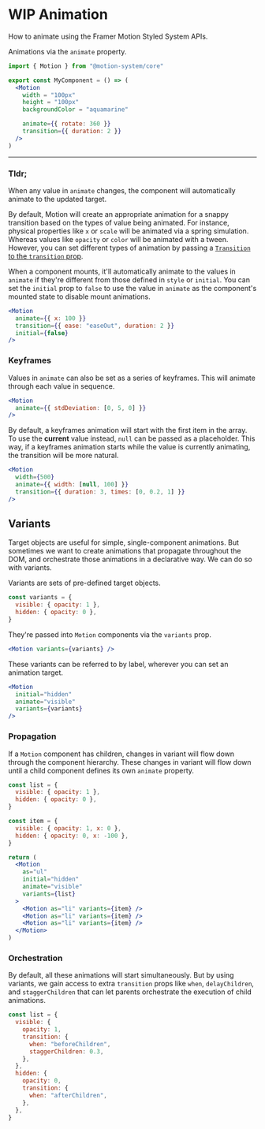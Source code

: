 
<Meta title="motion-system/Animation" />

# WIP Animation

  How to animate using the Framer Motion Styled System APIs.

<div>

Animations  via the `animate` property.

</div>

```jsx
import { Motion } from "@motion-system/core"

export const MyComponent = () => (
  <Motion
    width = "100px"
    height = "100px"
    backgroundColor = "aquamarine"

    animate={{ rotate: 360 }}
    transition={{ duration: 2 }}
  />
)
```

---


### Tldr;
When any value in `animate` changes, the component will automatically animate to the updated target.

By default, Motion will create an appropriate animation for a snappy transition based on the types of value being animated. For instance, physical properties like `x` or `scale` will be animated via a spring simulation. Whereas values like `opacity` or `color` will be animated with a tween.
However, you can set different types of animation by passing a [`Transition` to the `transition` prop](/api/motion/types#transition).

When a component mounts, it'll automatically animate to the values in `animate` if they're different from those defined in `style` or `initial`. You can set the `initial` prop to `false` to use the value in `animate` as the component's mounted state to disable mount animations.


```jsx
<Motion
  animate={{ x: 100 }}
  transition={{ ease: "easeOut", duration: 2 }}
  initial={false}
/>
```

### Keyframes

<div>

Values in `animate` can also be set as a series of keyframes. This will animate through each value in sequence.

</div>

```jsx
<Motion
  animate={{ stdDeviation: [0, 5, 0] }}
/>
```

<div>

By default, a keyframes animation will start with the first item in the array. To use the **current** value instead, `null` can be passed as a placeholder. This way, if a keyframes animation starts while the value is currently animating, the transition will be more natural.

</div>

```jsx
<Motion
  width={500}
  animate={{ width: [null, 100] }}
  transition={{ duration: 3, times: [0, 0.2, 1] }}
/>
```

## Variants

Target objects are useful for simple, single-component animations. But sometimes we want to create animations that propagate throughout the DOM, and orchestrate those animations in a declarative way. We can do so with variants.

<div>

Variants are sets of pre-defined target objects.

</div>

```jsx
const variants = {
  visible: { opacity: 1 },
  hidden: { opacity: 0 },
}
```

<div>

They're passed into `Motion` components via the `variants` prop.

</div>

```jsx
<Motion variants={variants} />
```

<div>

These variants can be referred to by label, wherever you can set an animation target.

</div>

```jsx
<Motion
  initial="hidden"
  animate="visible"
  variants={variants}
/>
```

### Propagation

<div>

If a `Motion` component has children, changes in variant will flow down through the component hierarchy. These changes in variant will flow down until a child component defines its own `animate` property.

</div>

```jsx
const list = {
  visible: { opacity: 1 },
  hidden: { opacity: 0 },
}

const item = {
  visible: { opacity: 1, x: 0 },
  hidden: { opacity: 0, x: -100 },
}

return (
  <Motion
    as="ul"
    initial="hidden"
    animate="visible"
    variants={list}
  >
    <Motion as="li" variants={item} />
    <Motion as="li" variants={item} />
    <Motion as="li" variants={item} />
  </Motion>
)
```

### Orchestration

<div>

By default, all these animations will start simultaneously. But by using variants, we gain access to extra `transition` props like `when`, `delayChildren`, and `staggerChildren` that can let parents orchestrate the execution of child animations.

</div>

```jsx
const list = {
  visible: {
    opacity: 1,
    transition: {
      when: "beforeChildren",
      staggerChildren: 0.3,
    },
  },
  hidden: {
    opacity: 0,
    transition: {
      when: "afterChildren",
    },
  },
}
```

